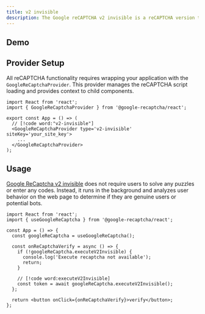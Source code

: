 ```yaml
---
title: v2 invisible
description: The Google reCAPTCHA v2 invisible is a reCAPTCHA version that runs in the background without requiring user interaction. It is used to verify that the user is a human and not a bot.
---
```



## Demo

<ReactDemo type='v2-invisible' />

## Provider Setup

All reCAPTCHA functionality requires wrapping your application with the `GoogleReCaptchaProvider`. This provider manages the reCAPTCHA script loading and provides context to child components.

```tsx twoslash
import React from 'react';
import { GoogleReCaptchaProvider } from '@google-recaptcha/react';

export const App = () => (
  // [!code word:"v2-invisible"]
  <GoogleReCaptchaProvider type='v2-invisible' siteKey='your_site_key'>
    ...
  </GoogleReCaptchaProvider>
);
```

## Usage

[Google ReCaptcha v2 invisible](https://developers.google.com/recaptcha/docs/display) does not require users to solve any puzzles or enter any codes. Instead, it runs in the background and analyzes user behavior on the web page to determine if they are genuine users or potential bots.

```tsx twoslash
import React from 'react';
import { useGoogleReCaptcha } from '@google-recaptcha/react';

const App = () => {
  const googleReCaptcha = useGoogleReCaptcha();

  const onReCaptchaVerify = async () => {
    if (!googleReCaptcha.executeV2Invisible) {
      console.log('Execute recaptcha not available');
      return;
    }

    // [!code word:executeV2Invisible]
    const token = await googleReCaptcha.executeV2Invisible();
  };

  return <button onClick={onReCaptchaVerify}>verify</button>;
};
```
